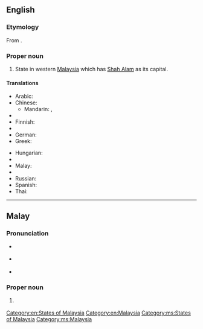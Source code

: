 ==English==
{{wikipedia}}

===Etymology===
From {{etyl|ms}} {{term|Selangor|lang=ms}}.

===Proper noun===
{{en-proper noun}}

# State in western [[Malaysia]] which has [[Shah Alam]] as its capital.

====Translations====
{{trans-top|western Malaysian state}}
* Arabic: {{t-|ar|سلانغور دار الإحسان|f|tr=salanghur darul-’eHsaan}}
* Chinese:
** Mandarin: {{t-|cmn|雪蘭莪|sc=Hani}}, {{t-|cmn|雪兰莪|tr=Xuělán'é|sc=Hani}}
* {{trreq|nl}}
* Finnish: {{t-|fi|Selangor}}
* {{trreq|fr}}
* German: {{t-|de|Selangor}}
* Greek: {{t-|el|Σελανγκόρ|f|tr=Selangór}}
{{trans-mid}}
* Hungarian: {{t-|hu|Selangor}}
* {{trreq|ja}}
* Malay: {{t-|ms|Selangor}}
* {{trreq|pt}}
* Russian: {{t-|ru|Селангор|m|tr=S'elángor}}
* Spanish: {{t-|es|Selangor}}
* Thai: {{t-|th|สลังงอร์|tr=sàlăngngor}}
{{trans-bottom}}

[[Category:en:States of Malaysia]]
[[Category:en:Malaysia]]

----

==Malay==

===Pronunciation===
* {{a|Johor-Selangor}} {{IPA|/səlaŋo(r)/|lang=ms}}
* {{a|Riau-Lingga}} {{IPA|/səlaŋʊ(r)/|lang=ms}}
* {{rhymes|aŋo(r)|ŋo(r)|o(r)|lang=ms}}

===Proper noun===
{{head|ms|proper noun}}

# {{l|en|Selangor}} {{qualifier|western Malaysian state}}

[[Category:ms:States of Malaysia]]
[[Category:ms:Malaysia]]